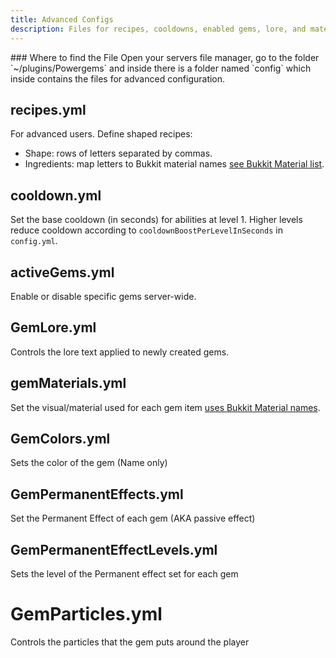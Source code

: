 ```yaml
---
title: Advanced Configs
description: Files for recipes, cooldowns, enabled gems, lore, and materials.
---
```


<Callout title="Info">
  ### Where to find the File
  Open your servers file manager, go to the folder `~/plugins/Powergems` and inside there is a folder named `config` which inside contains the files for advanced configuration.
</Callout>


## recipes.yml

For advanced users. Define shaped recipes:

- Shape: rows of letters separated by commas.
- Ingredients: map letters to Bukkit material names [see Bukkit Material list](https://hub.spigotmc.org/javadocs/bukkit/org/bukkit/Material.html).

## cooldown.yml

Set the base cooldown (in seconds) for abilities at level 1. Higher levels reduce cooldown according to `cooldownBoostPerLevelInSeconds` in `config.yml`.

## activeGems.yml

Enable or disable specific gems server-wide.

## GemLore.yml

Controls the lore text applied to newly created gems.

## gemMaterials.yml

Set the visual/material used for each gem item [uses Bukkit Material names](https://hub.spigotmc.org/javadocs/bukkit/org/bukkit/Material.html).

## GemColors.yml

Sets the color of the gem (Name only)

## GemPermanentEffects.yml

Set the Permanent Effect of each gem (AKA passive effect)

## GemPermanentEffectLevels.yml

Sets the level of the Permanent effect set for each gem

# GemParticles.yml

Controls the particles that the gem puts around the player

